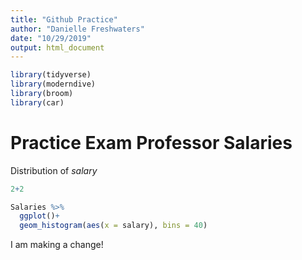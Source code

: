 ```yaml
---
title: "Github Practice"
author: "Danielle Freshwaters"
date: "10/29/2019"
output: html_document
---
```


```r
library(tidyverse)
library(moderndive)
library(broom)
library(car)
```

# Practice Exam Professor Salaries

Distribution of *salary*

```r
2+2
```



```r
Salaries %>% 
  ggplot()+
  geom_histogram(aes(x = salary), bins = 40)
```

I am making a change!